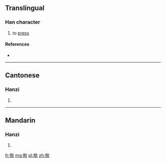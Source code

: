 {{also|撳}}
==Translingual==

===Han character===
{{Han char|rn=64|rad=手|as=09|sn=12|four=|canj=手金弓人 (QCNO), X手金弓人 (XQCNO)|ids=⿲[[扌]][[钅]][[欠]]}}

# to [[press]]

====References====
* {{Han ref|kx=0445.341|hdz=31918.040|uh=63FF|ud=25599}}

----

==Cantonese==

===Hanzi===
{{yue-hanzi|jyut=[[gam6]]|y=gam6|tra=撳}}

# {{defn|lang=yue|sort=手09}}

----

==Mandarin==

===Hanzi===
{{cmn-hanzi|tra=撳|pin=[[qìn]] ([[qin4]])|wg=ch'in<sup>4</sup>}}

# {{defn|lang=cmn|sort=手09}}

[[fr:揿]]
[[mg:揿]]
[[pl:揿]]
[[zh:揿]]